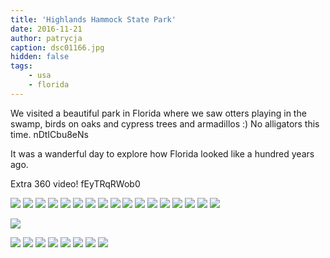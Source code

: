 ```yaml
---
title: 'Highlands Hammock State Park'
date: 2016-11-21
author: patrycja
caption: dsc01166.jpg
hidden: false
tags: 
    - usa
    - florida
---
```


We visited a beautiful park in Florida where we saw otters playing in the swamp, birds on oaks and cypress trees and armadillos :) No alligators this time. 
<youtube>nDtICbu8eNs</youtube>

It was a wanderful day to explore how Florida looked like a hundred years ago.

Extra 360 video!
<youtube>fEyTRqRWob0</youtube>

<grid>

![](./dsc01150.jpg)
![](./dsc01158.jpg)
![](./dsc01164.jpg)
![](./dsc01161.jpg)
![](./dsc01162.jpg)
![](./dsc01163.jpg)
![](./dsc01169.jpg)
![](./dsc01168.jpg)
![](./dsc01165.jpg)
![](./dsc01170.jpg)
![](./dsc01171.jpg)
![](./dsc01172.jpg)
![](./dsc01176.jpg)
![](./dsc01178.jpg)
![](./dsc01179.jpg)
![](./dsc01180.jpg)
![](./dsc01186.jpg)

</grid>

![](./dsc01182.jpg)

<grid>

![](./dsc01183.jpg)
![](./dsc01184.jpg)
![](./dsc01188.jpg)
![](./dsc01191.jpg)
![](./dsc01190.jpg)
![](./dsc01193.jpg)
![](./dsc01194.jpg)
![](./dsc01197.jpg)

</grid>
